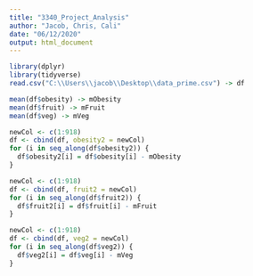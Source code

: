 ---
title: "3340_Project_Analysis"
author: "Jacob, Chris, Cali"
date: "06/12/2020"
output: html_document
---

```{r setup, include=FALSE}
library(dplyr)
library(tidyverse)
read.csv("C:\\Users\\jacob\\Desktop\\data_prime.csv") -> df
```


```{r, message=FALSE}
mean(df$obesity) -> mObesity
mean(df$fruit) -> mFruit
mean(df$veg) -> mVeg

newCol <- c(1:918) 
df <- cbind(df, obesity2 = newCol)
for (i in seq_along(df$obesity2)) {
  df$obesity2[i] = df$obesity[i] - mObesity
}

newCol <- c(1:918) 
df <- cbind(df, fruit2 = newCol)
for (i in seq_along(df$fruit2)) {
  df$fruit2[i] = df$fruit[i] - mFruit
}

newCol <- c(1:918) 
df <- cbind(df, veg2 = newCol)
for (i in seq_along(df$veg2)) {
  df$veg2[i] = df$veg[i] - mVeg
}
```